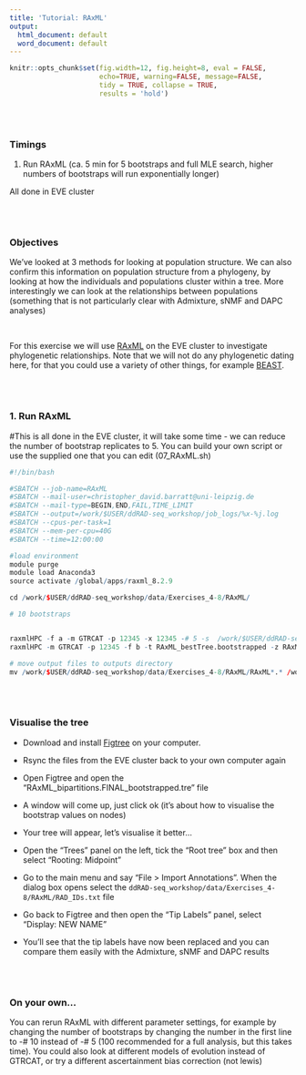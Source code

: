 ```yaml
---
title: 'Tutorial: RAxML'
output:
  html_document: default
  word_document: default
---
```


```r
knitr::opts_chunk$set(fig.width=12, fig.height=8, eval = FALSE,
                      echo=TRUE, warning=FALSE, message=FALSE,
                      tidy = TRUE, collapse = TRUE,
                      results = 'hold')
```
\
\

### Timings 
  1. Run RAxML (ca. 5 min for 5 bootstraps and full MLE search, higher numbers of bootstraps will run exponentially longer)
  
All done in EVE cluster
  
\
\

### Objectives

We've looked at 3 methods for looking at population structure. We can also confirm this information on population structure from a phylogeny, by looking at how the individuals and populations cluster within a tree. More interestingly we can look at the relationships between populations (something that is not particularly clear with Admixture, sNMF and DAPC analyses)

\ 

For this exercise we will use [RAxML](https://cme.h-its.org/exelixis/web/software/raxml/) on the EVE cluster to investigate phylogenetic relationships. Note that we will not do any phylogenetic dating here, for that you could use a variety of other things, for example [BEAST](https://beast.community/). 

\
\

### 1. Run RAxML
#This is all done in the EVE cluster, it will take some time - we can reduce the number of bootstrap replicates to 5. You can build your own script or use the supplied one that you can edit (07_RAxML.sh)

```r
#!/bin/bash                                                                                                                            

#SBATCH --job-name=RAxML
#SBATCH --mail-user=christopher_david.barratt@uni-leipzig.de
#SBATCH --mail-type=BEGIN,END,FAIL,TIME_LIMIT
#SBATCH --output=/work/$USER/ddRAD-seq_workshop/job_logs/%x-%j.log
#SBATCH --cpus-per-task=1 
#SBATCH --mem-per-cpu=40G
#SBATCH --time=12:00:00

#load environment
module purge
module load Anaconda3
source activate /global/apps/raxml_8.2.9

cd /work/$USER/ddRAD-seq_workshop/data/Exercises_4-8/RAxML/

# 10 bootstraps


raxmlHPC -f a -m GTRCAT -p 12345 -x 12345 -# 5 -s  /work/$USER/ddRAD-seq_workshop/data/Exercises_4-8/RAxML/Lflav.phy ­­asc­corr=lewis -n bootstrapped 
raxmlHPC -m GTRCAT -p 12345 -f b -t RAxML_bestTree.bootstrapped -z RAxML_bootstrap.bootstrapped -n FINAL_bootstrapped.tre

# move output files to outputs directory
mv /work/$USER/ddRAD-seq_workshop/data/Exercises_4-8/RAxML/RAxML*.* /work/$USER/ddRAD-seq_workshop/outputs/Exercise_7/
```

\
\

### Visualise the tree

* Download and install [Figtree](https://www.softpedia.com/dyn-postdownload.php/e272921fefc6c686b1fa2b06df64a860/62a88e68/2a33f/4/1) on your computer. 

* Rsync the files from the EVE cluster back to your own computer again

* Open Figtree and open the "RAxML_bipartitions.FINAL_bootstrapped.tre" file

* A window will come up, just click ok (it's about how to visualise the bootstrap values on nodes)

* Your tree will appear, let's visualise it better...

* Open the "Trees" panel on the left, tick the "Root tree" box and then select "Rooting: Midpoint"

* Go to the main menu and say "File > Import Annotations". When the dialog box opens select the ```ddRAD-seq_workshop/data/Exercises_4-8/RAxML/RAD_IDs.txt``` file

* Go back to Figtree and then open the "Tip Labels" panel, select "Display: NEW NAME"

* You'll see that the tip labels have now been replaced and you can compare them easily with the Admixture, sNMF and DAPC results

\
\

### On your own...

You can rerun RAxML with different parameter settings, for example by changing the number of bootstraps by changing the number in the first line to -# 10 instead of -# 5 (100 recommended for a full analysis, but this takes time). You could also look at different models of evolution instead of GTRCAT, or try a different ascertainment bias correction (not lewis)

